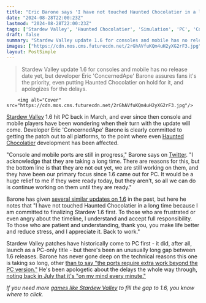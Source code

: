 ```yaml
---
title: "Eric Barone says 'I have not touched Haunted Chocolatier in a long time' because he's still working on getting Stardew Valley 1.6 to console"
date: "2024-08-28T22:00:23Z"
lastmod: "2024-08-28T22:00:23Z"
tags: ['Stardew Valley', 'Haunted Chocolatier', 'Simulation', 'PC', 'Console', 'Mobile', 'Update 1.6']
draft: false
summary: "Stardew Valley update 1.6 for consoles and mobile has no release date yet, but developer Eric 'ConcernedApe' Barone assures fans it's the priority, even putting Haunted Chocolatier on hold for it, and apologizes for the delays."
images: ["https://cdn.mos.cms.futurecdn.net/2rGhAVfuKQm4uH2yXG2rF3.jpg"]
layout: PostSimple
---
```

> Stardew Valley update 1.6 for consoles and mobile has no release date yet, but developer Eric 'ConcernedApe' Barone assures fans it's the priority, even putting Haunted Chocolatier on hold for it, and apologizes for the delays.


        <img alt="Cover" src="https://cdn.mos.cms.futurecdn.net/2rGhAVfuKQm4uH2yXG2rF3.jpg"/>
        
[Stardew Valley](https://www.gamesradar.com/stardew-valley-guide/) 1.6 hit PC back in March, and ever since then console and mobile players have been wondering when their turn with the update will come. Developer Eric 'ConcernedApe' Barone is clearly committed to getting the patch out to all platforms, to the point where even [Haunted Chocolatier](https://www.gamesradar.com/haunted-chocolatier-guide/) development has been affected.

"Console and mobile ports are still in progress," Barone says on [Twitter](https://twitter.com/ConcernedApe/status/1828889918036476202). "I acknowledge that they are taking a long time. There are reasons for this, but the bottom line is that they are not out yet, we are still working on them, and they have been our primary focus since 1.6 came out for PC. It would be a huge relief to me if they were ready today, but they aren't, so all we can do is continue working on them until they are ready."

Barone has given [several similar updates on 1.6](https://www.gamesradar.com/dont-worry-stardew-valley-16-is-still-in-development-for-console-and-mobile-farmers-but-concernedape-has-no-specific-release-date/) in the past, but here he notes that "I have not touched Haunted Chocolatier in a long time because I am committed to finalizing Stardew 1.6 first. To those who are frustrated or even angry about the timeline, I understand and accept full responsibility. To those who are patient and understanding, thank you, you make life better and reduce stress, and I appreciate it. Back to work."

Stardew Valley patches have historically come to PC first - it did, after all, launch as a PC-only title - but there's been an unusually long gap between 1.6 releases. Barone has never gone deep on the technical reasons this one is taking so long, other [than to say "the ports require extra work beyond the PC version."](https://www.gamesradar.com/games/simulation/stardew-valley-creator-says-hes-doing-everything-within-my-power-to-get-update-16-out-for-console-and-mobile-players-and-a-new-pc-patch-is-coming-too/) He's been apologetic about the delays the whole way through, [noting back in July that it's "on my mind every minute."](https://www.gamesradar.com/games/simulation/eric-concernedape-barone-says-he-hasnt-forgotten-about-the-console-and-mobile-release-of-stardew-valley-update-16-its-on-my-mind-every-minute/)

*If you need more *[<em>games like Stardew Valley</em>](https://www.gamesradar.com/games-like-stardew-valley/)* to fill the gap to 1.6, you know where to click.* 
        